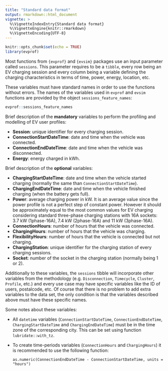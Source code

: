 ```yaml
---
title: "Standard data format"
output: rmarkdown::html_document
vignette: >
  %\VignetteIndexEntry{Standard data format}
  %\VignetteEngine{knitr::rmarkdown}
  %\VignetteEncoding{UTF-8}
---
```


```r
knitr::opts_chunk$set(echo = TRUE)
library(evprof)
```

Most functions from `{evprof}` and `{evsim}` packages use an input parameter called `sessions`. This parameter requires to be a `tibble`, every row being an EV charging session and every column being a variable defining the charging characteristics in terms of time, power, energy, location, etc.

These variables must have standard names in order to use the functions without errors. The names of the variables used in `evprof` and `evsim` functions are provided by the object `sessions_feature_names`:

```r
evprof::sessions_feature_names
```

Brief description of the **mandatory** variables to perform the profiling and modelling of EV user profiles:

* **Session**: unique identifier for every charging session.
* **ConnectionStartDateTime**: date and time when the vehicle was connected.
* **ConnectionEndDateTime**: date and time when the vehicle was disconnected.
* **Energy**: energy charged in kWh.

Brief description of the **optional** variables:

* **ChargingStartDateTime**: date and time when the vehicle started charging (normally the same than `ConnectionStartDateTime`).
* **ChargingEndDateTime**: date and time when the vehicle finished charging (when the battery gets full).
* **Power**: average charging power in kW. It is an average value since the power profile is not a perfect step of constant power. However it should be approximately equal to the most common values for EV charging considering standard three-phase charging stations with 16A sockets: 3.7 kW (1phase-16A), 7.4 kW (2phase-16A) and 11 kW (3phase-16A).
* **ConnectionHours**: number of hours that the vehicle was connected.
* **ChargingHours**: number of hours that the vehicle was charging.
* **FlexibilityHours**: number of hours that the vehicle is connected but not charging.
* **ChargingStation**: unique identifier for the charging station of every charging sessions.
* **Socket**: number of the socket in the charging station (normally being 1 or 2).

Additionally to these variables, the `sessions` tibble will incorporate other variables from the methodology (e.g. `Disconnection`, `Timecycle`, `Cluster`, `Profile`, etc.) and every use case may have specific variables like the ID of users, postalcode, etc. Of course that there is no problem to add extra variables to the data set, the only condition is that the variables described above must have these specific names.


Some notes about these variables:

* All `datetime` variables (`ConnectionStartDateTime`, `ConnectionEndDateTime`, `ChargingStartDateTime` and `ChargingEndDateTime`) must be in the time zone of the corresponding city. This can be set using function `lubridate::with_tz`.
* To create time-periods variables (`ConnectionHours` and `ChargingHours`) it is recommended to use the following function: 

    `as.numeric(ConnectionEndDateTime - ConnectionStartDateTime, units = "hours")`




